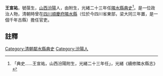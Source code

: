 {{vfd|沒有足夠的可靠資料來源能夠讓這個條目符合[[Wikipedia:關注度|Wikipedia:關注度]]中的標準|date=2022/06/27}}
{{明清人物信息框
| 姓名 =王宣祐
| 最高職務 = [[四川|四川]][[隣水縣|隣水縣]][[典史|典史]]
| 國家 = 大清
| 籍貫 = [[山西|山西]][[汾陽|汾陽]]
| 字號 =葆生
| 出生日期 = ？年？月？日
| 逝世日期 = ？年？月？日
| 墓葬 = 
| 配偶 =  
| 親屬 = 曾祖、祖、父，母
| 出身 =附生 
| 著作 =  
*
}}
'''王宣祐'''{{BD|？年||？年||}}，號葆生，[[山西|山西]][[汾陽|汾陽]]人，由附生，光緒二十三年任[[隣水縣|隣水縣]][[典史|典史]]<ref>「典史……王宣祐，山西汾陽附生，光緒二十三年任」，光緒《續修隣水縣志》</ref>。是一位政治人物，清朝時曾在[[四川|四川]][[順慶府|順慶府]][[隣水縣|隣水縣]]（位於今四川省東部，梁大同三年置，是一個千年古縣）擔任官吏。
==註釋==
{{reflist}}
{{清朝人物小作品}}
[[Category:清朝鄰水縣典史|Category:清朝鄰水縣典史]]
[[Category:汾陽人|Category:汾陽人]]